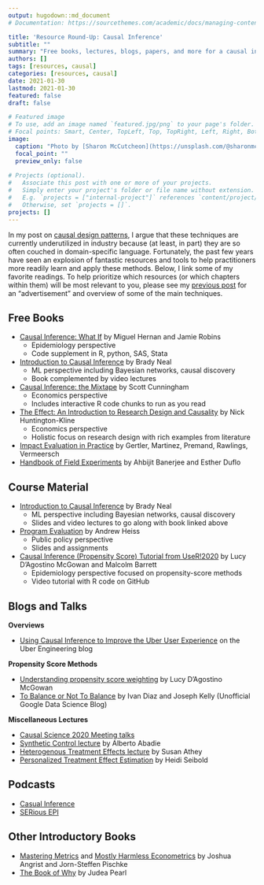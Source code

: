 ```yaml
---
output: hugodown::md_document
# Documentation: https://sourcethemes.com/academic/docs/managing-content/

title: 'Resource Round-Up: Causal Inference'
subtitle: ""
summary: "Free books, lectures, blogs, papers, and more for a causal inference crash course"
authors: []
tags: [resources, causal]
categories: [resources, causal]
date: 2021-01-30
lastmod: 2021-01-30
featured: false
draft: false

# Featured image
# To use, add an image named `featured.jpg/png` to your page's folder.
# Focal points: Smart, Center, TopLeft, Top, TopRight, Left, Right, BottomLeft, Bottom, BottomRight.
image:
  caption: "Photo by [Sharon McCutcheon](https://unsplash.com/@sharonmccutcheon) on Unsplash"
  focal_point: ""
  preview_only: false
  
# Projects (optional).
#   Associate this post with one or more of your projects.
#   Simply enter your project's folder or file name without extension.
#   E.g. `projects = ["internal-project"]` references `content/project/deep-learning/index.md`.
#   Otherwise, set `projects = []`.
projects: []
---
```


In my post on [causal design patterns](post/causal-design-patterns), I argue that these techniques are currently underutilized in industry because (at least, in part) they are so often couched in domain-specific language. Fortunately, the past few years have seen an explosion of fantastic resources and tools to help practitioners more readily learn and apply these methods. Below, I link some of my favorite readings. To help prioritize which resources (or which chapters within them) will be most relevant to you, please see my [previous post](post/causal-design-patterns) for an "advertisement" and overview of some of the main techniques.

## Free Books

- [Causal Inference: What If](https://www.hsph.harvard.edu/miguel-hernan/causal-inference-book/) by Miguel Hernan and Jamie Robins
  + Epidemiology perspective
  + Code supplement in R, python, SAS, Stata
- [Introduction to Causal Inference](https://www.bradyneal.com/causal-inference-course) by Brady Neal
  + ML perspective including Bayesian networks, causal discovery
  + Book complemented by video lectures
- [Causal Inference: the Mixtape](https://mixtape.scunning.com/) by Scott Cunningham
  + Economics perspective
  + Includes interactive R code chunks to run as you read
- [The Effect: An Introduction to Research Design and Causality](https://nickchk.com/causalitybook.html) by Nick Huntington-Kline
  + Economics perspective
  + Holistic focus on research design with rich examples from literature
- [Impact Evaluation in Practice](https://openknowledge.worldbank.org/handle/10986/25030) by Gertler, Martinez, Premand, Rawlings, Vermeersch
- [Handbook of Field Experiments](https://www.povertyactionlab.org/page/handbook-field-experiments) by Ahbijit Banerjee and Esther Duflo

## Course Material 

- [Introduction to Causal Inference](https://www.bradyneal.com/causal-inference-course) by Brady Neal
  + ML perspective including Bayesian networks, causal discovery
  + Slides and video lectures to go along with book linked above
- [Program Evaluation](https://evalf19.classes.andrewheiss.com/) by Andrew Heiss
  + Public policy perspective 
  + Slides and assignments
- [Causal Inference (Propensity Score) Tutorial from UseR!2020](https://github.com/LucyMcGowan/user2020-causal-inference) by Lucy D'Agostino McGowan and Malcolm Barrett
  + Epidemiology perspective focused on propensity-score methods
  + Video tutorial with R code on GitHub

## Blogs and Talks

**Overviews**

- [Using Causal Inference to Improve the Uber User Experience](https://eng.uber.com/causal-inference-at-uber/) on the Uber Engineering blog

**Propensity Score Methods**
  
- [Understanding propensity score weighting](https://livefreeordichotomize.com/2019/01/17/understanding-propensity-score-weighting/) by Lucy D'Agostino McGowan
- [To Balance or Not To Balance](https://www.unofficialgoogledatascience.com/2016/06/to-balance-or-not-to-balance.html) by Ivan Diaz and Joseph Kelly (Unofficial Google Data Science Blog)

**Miscellaneous Lectures**

- [Causal Science 2020 Meeting talks](https://causalscience.org/programme/about/)
- [Synthetic Control lecture](https://www.youtube.com/watch?v=nKzNp-qpE-I&list=PLoazKTcS0RzZ1SUgeOgc6SWt51gfT80N0&index=11) by Alberto Abadie
- [Heterogenous Treatment Effects lecture](https://www.youtube.com/watch?v=oZoizsX3bts&list=PLoazKTcS0RzZ1SUgeOgc6SWt51gfT80N0&index=7) by Susan Athey
- [Personalized Treatment Effect Estimation](https://www.youtube.com/watch?v=NRzObclZVT8) by Heidi Seibold

## Podcasts

- [Casual Inference](https://casualinfer.libsyn.com/)
- [SERious EPI](https://seriousepi.blubrry.net/)

## Other Introductory Books

- [Mastering Metrics](https://www.amazon.com/gp/product/0691152845/ref=ox_sc_act_title_3?smid=ATVPDKIKX0DER&psc=1) and [Mostly Harmless Econometrics](https://www.amazon.com/Mostly-Harmless-Econometrics-Empiricists-Companion/dp/0691120358/ref=pd_sbs_14_1/134-6784964-9794862?_encoding=UTF8&pd_rd_i=0691120358&pd_rd_r=ebba5491-d197-4e79-be24-ec7e1c2bda17&pd_rd_w=xvRCC&pd_rd_wg=dpUZo&pf_rd_p=bc074051-81d1-4874-a3fd-fd0c867ce3b4&pf_rd_r=69D56CVPRFHAWNKFARBY&psc=1&refRID=69D56CVPRFHAWNKFARBY) by Joshua Angrist and Jorn-Steffen Pischke
- [The Book of Why](https://www.amazon.com/Book-Why-Science-Cause-Effect/dp/046509760X/ref=sr_1_1?dchild=1&keywords=book+of+why&qid=1596111613&s=books&sr=1-1) by Judea Pearl


